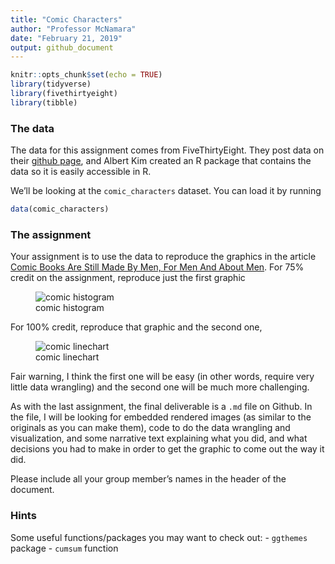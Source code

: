 ```yaml
---
title: "Comic Characters"
author: "Professor McNamara"
date: "February 21, 2019"
output: github_document
---
```


```r
knitr::opts_chunk$set(echo = TRUE)
library(tidyverse)
library(fivethirtyeight)
library(tibble)
```


### The data

The data for this assignment comes from FiveThirtyEight. They post data on their 
[github page](https://github.com/fivethirtyeight/data/), and Albert Kim created 
an R package that contains the data so it is easily accessible in R. 

We'll be looking at the `comic_characters` dataset. You can load it by running 

```r
data(comic_characters)
```

### The assignment

Your assignment is to use the data to reproduce the graphics in the article 
[Comic Books Are Still Made By Men, For Men And About Men](https://fivethirtyeight.com/features/women-in-comic-books/). For 75% credit 
on the assignment, reproduce just the first graphic 

![comic histogram](img/hickey-feature-comics-11.png)

For 100% credit, reproduce that graphic and the second one,

![comic linechart](img/hickey-feature-comics-2.png)

Fair warning, I think the first one will be easy (in other words, require very little data wrangling) and the second one will be much more challenging. 

As with the last assignment, the final deliverable is a `.md` file on Github. 
In the file, I will be looking for embedded rendered images (as similar to the 
originals as you can make them), code to do the data wrangling and visualization, 
and some narrative text explaining what you did, and what decisions you had to make
in order to get the graphic to come out the way it did. 

Please include all your group member's names in the header of the document. 

### Hints

Some useful functions/packages you may want to check out:
- `ggthemes` package
- `cumsum` function